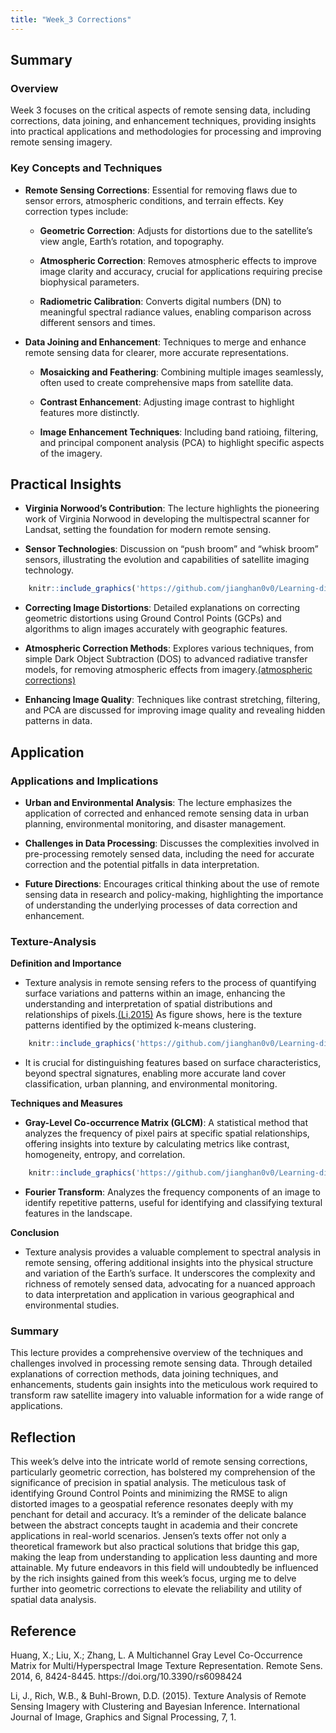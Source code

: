 ```yaml
---
title: "Week_3 Corrections"
---
```


## Summary

### Overview

Week 3 focuses on the critical aspects of remote sensing data, including corrections, data joining, and enhancement techniques, providing insights into practical applications and methodologies for processing and improving remote sensing imagery.

### Key Concepts and Techniques

-   **Remote Sensing Corrections**: Essential for removing flaws due to sensor errors, atmospheric conditions, and terrain effects. Key correction types include:

    -   **Geometric Correction**: Adjusts for distortions due to the satellite's view angle, Earth's rotation, and topography.

    -   **Atmospheric Correction**: Removes atmospheric effects to improve image clarity and accuracy, crucial for applications requiring precise biophysical parameters.

    -   **Radiometric Calibration**: Converts digital numbers (DN) to meaningful spectral radiance values, enabling comparison across different sensors and times.

-   **Data Joining and Enhancement**: Techniques to merge and enhance remote sensing data for clearer, more accurate representations.

    -   **Mosaicking and Feathering**: Combining multiple images seamlessly, often used to create comprehensive maps from satellite data.

    -   **Contrast Enhancement**: Adjusting image contrast to highlight features more distinctly.

    -   **Image Enhancement Techniques**: Including band ratioing, filtering, and principal component analysis (PCA) to highlight specific aspects of the imagery.

## Practical Insights

-   **Virginia Norwood's Contribution**: The lecture highlights the pioneering work of Virginia Norwood in developing the multispectral scanner for Landsat, setting the foundation for modern remote sensing.

-   **Sensor Technologies**: Discussion on "push broom" and "whisk broom" sensors, illustrating the evolution and capabilities of satellite imaging technology.

```r
    knitr::include_graphics('https://github.com/jianghan0v0/Learning-diary-han-jiang/raw/main/images/wk3scan.jpg')
```

-   **Correcting Image Distortions**: Detailed explanations on correcting geometric distortions using Ground Control Points (GCPs) and algorithms to align images accurately with geographic features.

-   **Atmospheric Correction Methods**: Explores various techniques, from simple Dark Object Subtraction (DOS) to advanced radiative transfer models, for removing atmospheric effects from imagery.[(atmospheric corrections)](https://www.youtube.com/watch?v=DxeiP4b9OxE)

-   **Enhancing Image Quality**: Techniques like contrast stretching, filtering, and PCA are discussed for improving image quality and revealing hidden patterns in data.

## Application

### Applications and Implications

-   **Urban and Environmental Analysis**: The lecture emphasizes the application of corrected and enhanced remote sensing data in urban planning, environmental monitoring, and disaster management.

-   **Challenges in Data Processing**: Discusses the complexities involved in pre-processing remotely sensed data, including the need for accurate correction and the potential pitfalls in data interpretation.

-   **Future Directions**: Encourages critical thinking about the use of remote sensing data in research and policy-making, highlighting the importance of understanding the underlying processes of data correction and enhancement.

### Texture-Analysis

**Definition and Importance**

-   Texture analysis in remote sensing refers to the process of quantifying surface variations and patterns within an image, enhancing the understanding and interpretation of spatial distributions and relationships of pixels.[(Li,2015)](https://www.semanticscholar.org/paper/Texture-Analysis-of-Remote-Sensing-Imagery-with-and-Li-Rich/63d450b3c99aa6a9fa2a580bd86b78ce76195c32)
As figure shows, here is the texture patterns identified by the optimized k-means clustering.
```r
    knitr::include_graphics('https://github.com/jianghan0v0/Learning-diary-han-jiang/raw/main/images/wk3-1.png')
```

-   It is crucial for distinguishing features based on surface characteristics, beyond spectral signatures, enabling more accurate land cover classification, urban planning, and environmental monitoring.

**Techniques and Measures**

-   **Gray-Level Co-occurrence Matrix (GLCM)**: A statistical method that analyzes the frequency of pixel pairs at specific spatial relationships, offering insights into texture by calculating metrics like contrast, homogeneity, entropy, and correlation.
```r
    knitr::include_graphics('https://github.com/jianghan0v0/Learning-diary-han-jiang/raw/main/images/wk3-2.png')
```
-   **Fourier Transform**: Analyzes the frequency components of an image to identify repetitive patterns, useful for identifying and classifying textural features in the landscape.

**Conclusion**

-   Texture analysis provides a valuable complement to spectral analysis in remote sensing, offering additional insights into the physical structure and variation of the Earth's surface. It underscores the complexity and richness of remotely sensed data, advocating for a nuanced approach to data interpretation and application in various geographical and environmental studies.

### Summary

This lecture provides a comprehensive overview of the techniques and challenges involved in processing remote sensing data. Through detailed explanations of correction methods, data joining techniques, and enhancements, students gain insights into the meticulous work required to transform raw satellite imagery into valuable information for a wide range of applications.

## Reflection

This week's delve into the intricate world of remote sensing corrections, particularly geometric correction, has bolstered my comprehension of the significance of precision in spatial analysis. The meticulous task of identifying Ground Control Points and minimizing the RMSE to align distorted images to a geospatial reference resonates deeply with my penchant for detail and accuracy. It's a reminder of the delicate balance between the abstract concepts taught in academia and their concrete applications in real-world scenarios. Jensen's texts offer not only a theoretical framework but also practical solutions that bridge this gap, making the leap from understanding to application less daunting and more attainable. My future endeavors in this field will undoubtedly be influenced by the rich insights gained from this week's focus, urging me to delve further into geometric corrections to elevate the reliability and utility of spatial data analysis.

## Reference
Huang, X.; Liu, X.; Zhang, L. A Multichannel Gray Level Co-Occurrence Matrix for Multi/Hyperspectral Image Texture Representation. Remote Sens. 2014, 6, 8424-8445. https://doi.org/10.3390/rs6098424

Li, J., Rich, W.B., & Buhl-Brown, D.D. (2015). Texture Analysis of Remote Sensing Imagery with Clustering and Bayesian Inference. International Journal of Image, Graphics and Signal Processing, 7, 1.